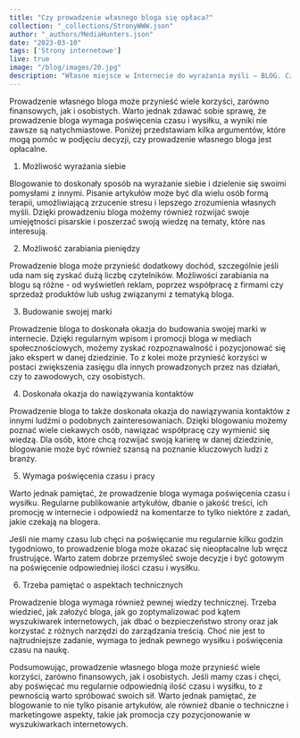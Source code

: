 ```yaml
---
title: "Czy prowadzenie własnego bloga się opłaca?"
collection: "_collections/StronyWWW.json"
author: "_authors/MediaHunters.json"
date: "2023-03-10"
tags: ['Strony internetowe']
live: true
image: "/blog/images/20.jpg"
description: "Własne miejsce w Internecie do wyrażania myśli – BLOG. Czy to dalej popularny sposób na zdobywanie czytelników?"
---
```


Prowadzenie własnego bloga może przynieść wiele korzyści, zarówno finansowych,
jak i osobistych. Warto jednak zdawać sobie sprawę, że prowadzenie bloga wymaga
poświęcenia czasu i wysiłku, a wyniki nie zawsze są natychmiastowe. Poniżej
przedstawiam kilka argumentów, które mogą pomóc w podjęciu decyzji, czy
prowadzenie własnego bloga jest opłacalne.

1. Możliwość wyrażania siebie

Blogowanie to doskonały sposób na wyrażanie siebie i dzielenie się swoimi
pomysłami z innymi. Pisanie artykułów może być dla wielu osób formą terapii,
umożliwiającą zrzucenie stresu i lepszego zrozumienia własnych myśli. Dzięki
prowadzeniu bloga możemy również rozwijać swoje umiejętności pisarskie i
poszerzać swoją wiedzę na tematy, które nas interesują.

2. Możliwość zarabiania pieniędzy

Prowadzenie bloga może przynieść dodatkowy dochód, szczególnie jeśli uda nam
się zyskać dużą liczbę czytelników. Możliwości zarabiania na blogu są różne - od
wyświetleń reklam, poprzez współpracę z firmami czy sprzedaż produktów lub usług
związanymi z tematyką bloga.

3. Budowanie swojej marki

Prowadzenie bloga to doskonała okazja do budowania swojej marki w internecie.
Dzięki regularnym wpisom i promocji bloga w mediach społecznościowych, możemy
zyskać rozpoznawalność i pozycjonować się jako ekspert w danej dziedzinie. To z
kolei może przynieść korzyści w postaci zwiększenia zasięgu dla innych
prowadzonych przez nas działań, czy to zawodowych, czy osobistych.

4. Doskonała okazja do nawiązywania kontaktów

Prowadzenie bloga to także doskonała okazja do nawiązywania kontaktów z innymi
ludźmi o podobnych zainteresowaniach. Dzięki blogowaniu możemy poznać wiele
ciekawych osób, nawiązać współpracę czy wymienić się wiedzą. Dla osób, które
chcą rozwijać swoją karierę w danej dziedzinie, blogowanie może być również
szansą na poznanie kluczowych ludzi z branży.

5. Wymaga poświęcenia czasu i pracy

Warto jednak pamiętać, że prowadzenie bloga wymaga poświęcenia czasu i wysiłku.
Regularne publikowanie artykułów, dbanie o jakość treści, ich promocję w internecie i
odpowiedź na komentarze to tylko niektóre z zadań, jakie czekają na blogera.

Jeśli nie mamy czasu lub chęci na poświęcanie mu regularnie kilku godzin
tygodniowo, to prowadzenie bloga może okazać się nieopłacalne lub wręcz
frustrujące. Warto zatem dobrze przemyśleć swoje decyzje i być gotowym na
poświęcenie odpowiedniej ilości czasu i wysiłku.

6. Trzeba pamiętać o aspektach technicznych

Prowadzenie bloga wymaga również pewnej wiedzy technicznej. Trzeba wiedzieć,
jak założyć bloga, jak go zoptymalizować pod kątem wyszukiwarek internetowych,
jak dbać o bezpieczeństwo strony oraz jak korzystać z różnych narzędzi do
zarządzania treścią. Choć nie jest to najtrudniejsze zadanie, wymaga to jednak
pewnego wysiłku i poświęcenia czasu na naukę.

Podsumowując, prowadzenie własnego bloga może przynieść wiele korzyści,
zarówno finansowych, jak i osobistych. Jeśli mamy czas i chęci, aby poświęcać mu
regularnie odpowiednią ilość czasu i wysiłku, to z pewnością warto spróbować
swoich sił. Warto jednak pamiętać, że blogowanie to nie tylko pisanie artykułów, ale
również dbanie o techniczne i marketingowe aspekty, takie jak promocja czy
pozycjonowanie w wyszukiwarkach internetowych.